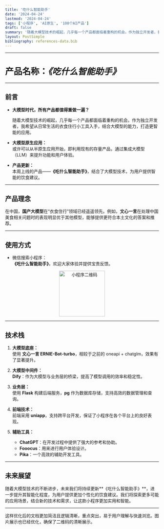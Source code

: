 ```yaml
---
title: '吃什么智能助手'
date: '2024-04-24'
lastmod: '2024-04-24'
tags: ['小程序', 'AI原生', '100个AI产品']
draft: false
summary: '随着大模型技术的崛起，几乎每一个产品都面临着重构的机会。作为独立开发者，我希望从日常生活的衣食住行小工具入手，结合大模型的能力，打造更智能的应用。'
layout: PostSimple
bibliography: references-data.bib
---
```


---

# 产品名称：_《吃什么智能助手》_

---

## 前言

- **大模型时代，所有产品都值得重做一遍？**

  随着大模型技术的崛起，几乎每一个产品都面临着重构的机会。作为独立开发者，我希望从日常生活的衣食住行小工具入手，结合大模型的能力，打造更智能的应用。

- **大模型原生应用：**  
  或许可以从半原生应用开始，即利用现有的存量产品，通过集成大模型（LLM）来提升功能和用户体验。

- **产品更新：**  
  本周上线的产品——**《吃什么智能助手》**，结合了大模型技术，为用户提供智能的饮食建议。

---

## 产品理念

在中国，**国产大模型**在“衣食住行”领域已经遥遥领先。例如，**文心一言**在处理中国美食相关问题时的表现明显优于其他模型，能够提供更符合本土文化的答案和推荐。

---

## 使用方式

- 微信搜索小程序：  
  **《吃什么智能助手》**，欢迎大家体验并提供宝贵反馈。

<p align="center">
  <img
    src="https://p3-juejin.byteimg.com/tos-cn-i-k3u1fbpfcp/ccb5324c8a6149f59f17f3932cd22a00~tplv-k3u1fbpfcp-jj-mark:0:0:0:0:q75.image#?w=258&h=258&s=14759&e=jpg&b=fbf9f9"
    alt="小程序二维码"
    width="150"
    height="150"
  />
</p>

---

## 技术栈

1. **大模型底座：**  
   使用 **文心一言 ERNIE-Bot-turbo**，相较于之前的 oneapi + chatglm，效果有了显著提升。

2. **大模型中间件：**  
   **Dify**：作为大模型与业务层的桥梁，提高了模型调用的效率和稳定性。

3. **业务层：**  
   使用 **Flask** 构建后端服务，**pg** 作为数据库存储，支持高效的数据管理和查询。

4. **前端技术：**  
   前端采用 **uniapp**，支持跨平台开发，保证了小程序在各个平台上的良好表现。

5. **辅助工具：**
   - **ChatGPT**：在开发过程中提供了强大的参考和协助。
   - **Fooocus**：用来进行用户体验设计。
   - **Pika**：一个高效的辅助开发工具。

---

## 未来展望

随着大模型技术的不断进步，未来我们将持续更新**《吃什么智能助手》**，进一步提升其智能化程度，为用户提供更加个性化的饮食建议。我们将探索更多可能的应用场景，结合新的技术和需求，让这款小程序更加实用和智能。

---

这样优化后的文档更加简洁且逻辑清晰，重点突出，易于用户理解与快速浏览。图片展示也已经优化，确保了二维码的清晰展示。
